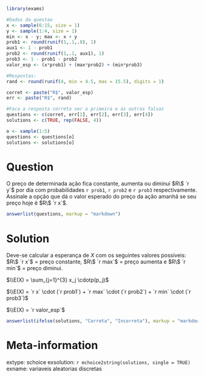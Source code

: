 ```r
library(exams)
```


```r
#Dados da questao
x <- sample(6:15, size = 1)
y <- sample(1:4, size = 1)
min <- x - y; max <- x + y
prob1 <- round(runif(1,.1,.8), 1)
aux1 <- 1 - prob1
prob2 <- round(runif(1,.1, aux1), 1)
prob3 <- 1 - prob1 - prob2
valor_esp <- (x*prob1) + (max*prob2) + (min*prob3)

#Respostas:
rand <- round(runif(4, min = 4.5, max = 15.5), digits = 1)

corret <- paste("R$", valor_esp)
err <- paste("R$", rand)

#Faca a resposta correta ser a primeira e as outras falsas
questions <- c(corret, err[1], err[2], err[3], err[4])
solutions <- c(TRUE, rep(FALSE, 4))

o <- sample(1:5)
questions <- questions[o]
solutions <- solutions[o]
```

Question
========
O preço de determinada ação fica constante, aumenta ou diminui $R\$ `r y`$ por dia com probabilidades `r prob1`, `r prob2` e `r prob3` respectivamente. Assinale a opção que dá o valor esperado do preço da ação amanhã se seu preço hoje é $R\$ `r x`$.

```r
answerlist(questions, markup = "markdown")
```

Solution
========
Deve-se calcular a esperança de $X$ com os seguintes valores possíveis: $R\$ `r x`$ = preço constante, $R\$ `r max`$ = preço aumenta e $R\$ `r min`$ = preço diminui.

$\\E(X) = \sum_{j=1}^{3} x_j \cdotp(p_j)$

$\\E(X) = `r x` \cdot (`r prob1`) + `r max` \cdot (`r prob2`) + `r min` \cdot (`r prob3`)$

$\\E(X) = `r valor_esp`$ 

```r
answerlist(ifelse(solutions, "Correta", "Incorreta"), markup = "markdown")
```

Meta-information
================
extype: schoice
exsolution: `r mchoice2string(solutions, single = TRUE)`
exname: variaveis aleatorias discretas